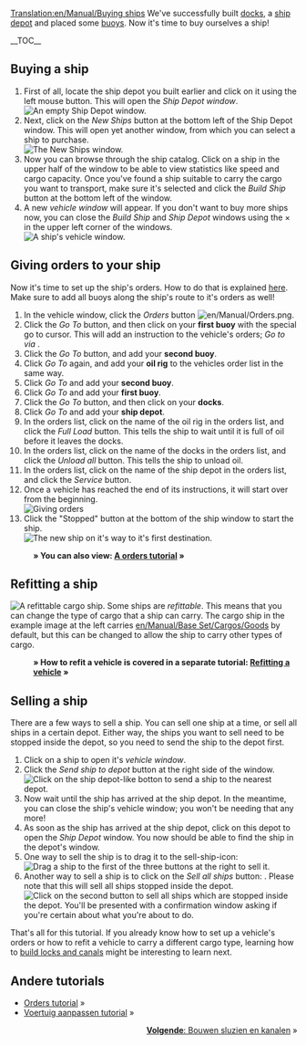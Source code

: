 [[Translation:en/Manual/Buying ships]]
{{nl/Vertaling|en/Manual/Buying ships|0}}
{{nl/Manual/Tutorial/Tutorial}}
We've successfully built [[en/Manual/Building docks|docks]], a [[en/Manual/Building ship depots|ship depot]] and placed some [[en/Manual/Building buoys|buoys]]. Now it's time to buy ourselves a ship!

__TOC__
==Buying a ship==
# First of all, locate the ship depot you built earlier and click on it using the left mouse button. This will open the ''Ship Depot window''.<br/>[[File:en/Manual/Buying-ships-1.png|none|frame|An empty Ship Depot window.]]
# Next, click on the ''New Ships'' button at the bottom left of the Ship Depot window. This will open yet another window, from which you can select a ship to purchase.<br/>[[File:en/Manual/Buying-ships-2.png|none|frame|The New Ships window.]]
# Now you can browse through the ship catalog. Click on a ship in the upper half of the window to be able to view statistics like speed and cargo capacity. Once you've found a ship suitable to carry the cargo you want to transport, make sure it's selected and click the ''Build Ship'' button at the bottom left of the window.
# A new ''vehicle window'' will appear. If you don't want to buy more ships now, you can close the  ''Build Ship'' and ''Ship Depot'' windows using the &times; in the upper left corner of the windows.<br/>[[File:en/Manual/Buying-ships-3.png|none|frame|A ship's vehicle window.]]

==Giving orders to your ship==
Now it's time to set up the ship's orders. How to do that is explained [[en/Manual/Orders|here]]. Make sure to add all buoys along the ship's route to it's orders as well!

#In the vehicle window, click the ''Orders'' button [[File:en/Manual/Orders.png]].
#Click the ''Go To'' button, and then click on your '''first buoy''' with the special go to cursor. This will add an instruction to the vehicle's orders; ''Go to via <first buoy name>''.
#Click the ''Go To'' button, and add your '''second buoy'''.
#Click ''Go To'' again, and add your '''oil rig''' to the vehicles order list in the same way.
#Click ''Go To'' and add your '''second buoy'''.
#Click ''Go To'' and add your '''first buoy'''.
#Click the ''Go To'' button, and then click on your '''docks'''.
#Click ''Go To'' and add your '''ship depot'''.
#In the orders list, click on the name of the oil rig in the orders list, and click the ''Full Load'' button. This tells the ship to wait until it is full of oil before it leaves the docks.
#In the orders list, click on the name of the docks in the orders list, and click the ''Unload all'' button. This tells the ship to unload oil.
#In the orders list, click on the name of the ship depot in the orders list, and click the ''Service'' button.
#Once a vehicle has reached the end of its instructions, it will start over from the beginning.<br/>[[File:en/Manual/Buying-ships-orders.png|frame|none|Giving orders]]
#Click the "Stopped" button at the bottom of the ship window to start the ship.<br/>[[File:en/Manual/Buying-ships-4.png|none|frame|The new ship on it's way to it's first destination.]]
:'''&raquo; You can also view: [[en/Manual/Orders|A orders tutorial]] &raquo;'''

==Refitting a ship==
[[File:en/Manual/Buying-ships-5.png|left|frame|A refittable cargo ship.]]
Some ships are ''refittable''. This means that you can change the type of cargo that a ship can carry. The cargo ship in the example image at the left carries [[en/Manual/Base Set/Cargos/Goods]] by default, but this can be changed to allow the ship to carry other types of cargo.

:'''&raquo; How to refit a vehicle is covered in a separate tutorial: [[en/Manual/Refit|Refitting a vehicle]] &raquo;'''

{{en/-}}
==Selling a ship==
There are a few ways to sell a ship. You can sell one ship at a time, or sell all ships in a certain depot. Either way, the ships you want to sell need to be stopped inside the depot, so you need to send the ship to the depot first.

# Click on a ship to open it's ''vehicle window''.
# Click the ''Send ship to depot'' button at the right side of the window.<br/>[[File:en/Manual/Buying-ships-6.png|none|frame|Click on the ship depot-like botton to send a ship to the nearest depot.]]
# Now wait until the ship has arrived at the ship depot. In the meantime, you can close the ship's vehicle window; you won't be needing that any more!
# As soon as the ship has arrived at the ship depot, click on this depot to open the ''Ship Depot'' window. You now should be able to find the ship in the depot's window. 
# One way to sell the ship is to drag it to the sell-ship-icon:<br/>[[File:en/Manual/Buying-ships-7.png|none|frame|Drag a ship to the first of the three buttons at the right to sell it.]]
# Another way to sell a ship is to click on the ''Sell all ships'' button: . Please note that this will sell all ships stopped inside the depot.<br/>[[File:en/Manual/Buying-ships-8.png|none|frame|Click on the second button to sell all ships which are stopped inside the depot. You'll be presented with a confirmation window asking if you're certain about what you're about to do.]]

That's all for this tutorial. If you already know how to set up a vehicle's orders or how to refit a vehicle to carry a different cargo type, learning how to [[en/Manual/Building canals|build locks and canals]] might be interesting to learn next.

==Andere tutorials==
*[[nl/Manual/Orders|Orders tutorial]] &raquo;
*[[nl/Manual/Voertuig aanpassen|Voertuig aanpassen tutorial]] &raquo;

<span style="float: right">[[nl/Bouwen sluizen en kanalen|'''Volgende''': Bouwen sluzien en kanalen]] &raquo;</span>